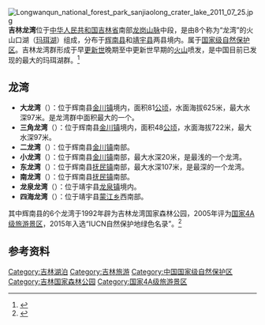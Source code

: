[[File:Longwanqun_national_forest_park_sanjiaolong_crater_lake_2011_07_25.jpg|thumb]]
'''吉林龙湾'''位于[[中华人民共和国|中华人民共和国]][[吉林省|吉林省]]南部[[龙岗山脉|龙岗山脉]]中段，是由8个称为“龙湾”的火山口湖（[[玛珥湖|玛珥湖]]）组成，分布于[[辉南县|辉南县]]和[[靖宇县|靖宇县]]两县境内。属于[[中华人民共和国国家级自然保护区列表|国家级自然保护区]]。吉林龙湾群形成于早[[更新世|更新世]]晚期至中更新世早期的[[火山|火山]]喷发，是中国目前已发现的最大的玛珥湖群。<ref name="中国河湖大典">{{cite book zh |author=《[[中国河湖大典|中国河湖大典]]》编纂委员会 |title=《中国河湖大典·黑龙江、辽河卷》 |format=M |edition=1 |location=北京 |publisher=中国水利水电出版社 |date=2014年4月 |pages=133页 |id= ISBN 978-7-5170-1950-3}}</ref>
==龙湾==
*'''大龙湾'''（{{coord|42|20|N|126|24|E|display=inline|type:waterbody_region:CN}}）：位于辉南县[[金川镇_(辉南县)|金川镇]]境内，面积81[[公顷|公顷]]，水面海拔625米，最大水深97米。是龙湾群中面积最大的一个。
*'''三角龙湾'''（{{coord|42|22|N|126|26|E|display=inline|type:waterbody_region:CN}}）：位于辉南县[[金川镇_(辉南县)|金川镇]]境内，面积48[[公顷|公顷]]，水面海拔722米，最大水深97米。
*'''二龙湾'''（{{coord|42|18|N|126|22|E|display=inline|type:waterbody_region:CN}}）：位于辉南县[[金川镇_(辉南县)|金川镇]]南部。
*'''小龙湾'''（{{coord|42|17|N|126|21|E|display=inline|type:waterbody_region:CN}}）：位于辉南县[[金川镇_(辉南县)|金川镇]]南部，最大水深20米，是最浅的一个龙湾。
*'''东龙湾'''（{{coord|42|25|N|126|30|E|display=inline|type:waterbody_region:CN}}）：位于辉南县[[抚民镇|抚民镇]]南部，最大水深107米，是最深的一个龙湾。
*'''南龙湾'''（{{coord|42|24|N|126|28|E|display=inline|type:waterbody_region:CN}}）：位于辉南县[[抚民镇|抚民镇]]南部。
*'''龙泉龙湾'''（{{coord|42|24|N|126|36|E|display=inline|type:waterbody_region:CN}}）：位于靖宇县[[龙泉镇_(靖宇县)|龙泉镇]]境内。
*'''四海龙湾'''（{{coord|42|17|N|126|36|E|display=inline|type:waterbody_region:CN}}）：位于靖宇县[[蒙江乡|蒙江乡]]西南部。

其中辉南县的6个龙湾于1992年辟为吉林龙湾国家森林公园，2005年评为[[国家4A级旅游景区|国家4A级旅游景区]]，2015年入选“IUCN自然保护地绿色名录”。<ref>{{cite web | language = zh-cn | publisher = 中国新闻网 | title = 吉林龙湾群国家森林公园成功入选IUCN绿色名录 | url = http://www.jl.chinanews.com/news1-122788.html | date = 2015-04-24 | accessdate = 2015-05-03 | deadurl = yes | archiveurl = https://web.archive.org/web/20150723131942/http://www.jl.chinanews.com/news1-122788.html | archivedate = 2015-07-23 }}</ref>

==参考资料==
{{reflist}}

{{中华人民共和国国家级自然保护区}}
{{中华人民共和国国家森林公园}}

[[Category:吉林湖泊|Category:吉林湖泊]]
[[Category:吉林旅游|Category:吉林旅游]]
[[Category:中国国家级自然保护区|Category:中国国家级自然保护区]]
[[Category:吉林国家森林公园|Category:吉林国家森林公园]]
[[Category:国家4A级旅游景区|Category:国家4A级旅游景区]]